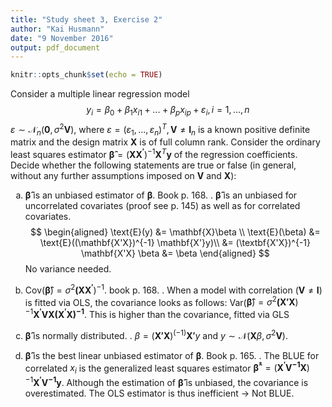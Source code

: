 ```yaml
---
title: "Study sheet 3, Exercise 2"
author: "Kai Husmann"
date: "9 November 2016"
output: pdf_document
---
```


```r
knitr::opts_chunk$set(echo = TRUE)
```


Consider a multiple linear regression model
$$ y_i = \beta_0 + \beta_1 x_{i1} + ... + \beta_p x_{ip} + \varepsilon_i, i = 1, ..., n$$
$\varepsilon \sim \mathcal{N}_n (\mathbf{0}, \sigma^2 \mathbf{V})$, where $\varepsilon = (\varepsilon_1, ..., \varepsilon_n)^T, \mathbf{V} \neq \mathbf{I}_n$  is a known positive definite matrix and the design matrix $\mathbf{X}$ is of full column rank. Consider the ordinary least squares estimator
$\boldsymbol{\hat{\beta}} = (\mathbf{X X^{'}})^{-1} \mathbf{X}^{T} \mathbf{y}$  of the regression coefficients. Decide whether the following statements are
true or false (in general, without any further assumptions imposed on $\mathbf{V}$ and $\mathbf{X}$):

a) $\boldsymbol{\hat{\beta}}$ is an unbiased estimator of $\boldsymbol{\beta}.$ Book p. 168. \textit{True}. $\boldsymbol{\hat{\beta}}$ is an unbiased for uncorrelated covariates (proof see p. 145) as well as for correlated covariates.
$$
\begin{aligned}
\text{E}(y) &= \mathbf{X}\beta \\
\text{E}(\beta) &= \text{E}((\mathbf{X'X})^{-1} \mathbf{X'}y)\\
&= (\textbf{X'X})^{-1} \mathbf{X'X} \beta
&= \beta
\end{aligned}
$$
No variance needed.

b) Cov($\boldsymbol{\hat{\beta}}) = \sigma^2 \mathbf{(X X^{'}})^{-1}$. book p. 168. \textit{False}. When a model with correlation $(\mathbf{V} \neq \mathbf{I})$ is fitted via OLS, the covariance looks as follows: Var($\boldsymbol{\hat{\beta}}) = \sigma^2 \mathbf{(X'X})^{-1} \mathbf{X^{'} V X (X^{'} X)^{-1}}$. This is higher than the covariance, fitted via GLS

c) $\boldsymbol{\hat{\beta}}$ is normally distributed. \textit{True}. $\beta = (\mathbf{X'X})^(-1) \mathbf{X'}y$ and $y \sim \mathcal{N}(\mathbf{X}\beta, \sigma^2 \mathbf{V}).$


d) $\boldsymbol{\hat{\beta}}$ is the best linear unbiased estimator of $\boldsymbol{\beta}.$ Book p. 165. \textit{False}. The BLUE for correlated $x_i$ is the generalized least squares estimator $\boldsymbol{\hat{\beta}}^{*} = (\mathbf{X^{'} V^{-1} X})^{-1} \mathbf{X^{'} V^{-1}} \mathbf{y}$. Although the estimation of $\boldsymbol{\hat{\beta}}$ is unbiased, the covariance is overestimated. The OLS estimator is thus inefficient -> Not BLUE.


